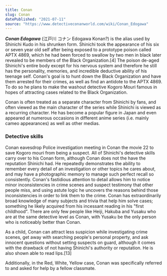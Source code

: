 ```yaml
---
title: Conan
slug: Conan
datePublished: "2021-07-11"
source: "https://www.detectiveconanworld.com/wiki/Conan_Edogawa"
---
```


***Conan Edogawa*** (江戸川 コナン Edogawa Konan?) is the alias used by Shinichi Kudo in his shrunken form. Shinichi took the appearance of his six or seven year old self after being exposed to a prototype poison called APTX 4869, which he had been forced to swallow by two men in black later revealed to be members of the Black Organization.[4] The poison de-aged Shinichi's entire body except for his nervous system and therefore he still has the personality, memories, and incredible deductive ability of his teenage self. Conan's goal is to hunt down the Black Organization and have them arrested for their crimes, as well as find an antidote to the APTX 4869. To do so he plans to make the washout detective Kogoro Mouri famous in hopes of attracting cases related to the Black Organization.

Conan is often treated as a separate character from Shinichi by fans, and often viewed as the main character of the series while Shinichi is viewed as a recurring character. He has become a popular figure in Japan and even appeared at numerous occasions in different anime series (i.e. mainly cameo appearances) as well as other medias.

### Detective skills

Conan eavesdrop Police investigation meeting in Conan the movie 22 to save Kogoro mouri from being a suspect.
All of Shinichi's detective skills carry over to his Conan form, although Conan does not the have the reputation Shinichi had. He repeatedly demonstrates the ability to remember every detail of an investigation or other topics he cares about, and may have a photographic memory to manage such perfect recall so consistently. Conan's fastidious attention to detail allows him to notice minor inconsistencies in crime scenes and suspect testimony that other people miss, and using astute logic he uncovers the reasons behind those inconsistencies in order to link them to the crime. Conan has extraordinarily broad knowledge of many subjects and trivia that help him solve cases; something he likely acquired from his incessant reading in his "first childhood". There are only few people like Heiji, Hakuba and Yusaku who are at the same detective level as Conan, with Yusaku be the only person who is noticeably better than Conan.

As a child, Conan can attract less suspicion while investigating crime scenes, get away with searching people's personal property, and ask innocent questions without setting suspects on guard, although it comes with the drawback of not having Shinichi's authority or reputation. He is also shown able to read lips.[13]

Additionally, in the Red, White, Yellow case, Conan was specifically referred to and asked for help by a fellow classmate.